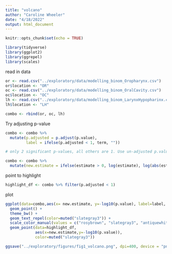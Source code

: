 ```yaml
---
title: "volcano"
author: "Caroline Wheeler"
date: "4/18/2022"
output: html_document
---
```


```r
knitr::opts_chunk$set(echo = TRUE)

library(tidyverse)
library(ggplot2)
library(ggrepel)
library(scales)
```

read in data
```r
or <- read.csv("../exploratory/data/modelling_binom_Oropharynx.csv")
or$location <- "OR"
oc <- read.csv("../exploratory/data/modelling_binom_OralCavity.csv")
oc$location <- "OC"
lh <- read.csv("../exploratory/data/modelling_binom_LarynxHypopharinx.csv")
lh$location <- "LH"

combo <- rbind(or, oc, lh)
```

Try adjusting p-value
```r
combo <- combo %>%
  mutate(p.adjusted = p.adjust(p.value),
         label = ifelse(p.adjusted < 1, term, ""))

# only 2 significant p-values, all others are 1. Use un-adjusted p.value to plot.
```

```r
combo <- combo %>%
  mutate(new.estimate = ifelse(estimate > 0, log(estimate), log(abs(estimate))*-1))
```
point to highlight
```r
highlight_df <- combo %>% filter(p.adjusted < 1)
```

plot 
```r
ggplot(data=combo,aes(x= new.estimate, y=-log10(p.value), label=label, color=location)) + 
  geom_point() + 
  theme_bw() + 
  geom_text_repel(color=muted("slategray3")) + 
  scale_color_manual(values = c("rosybrown", "slategray3", "antiquewhite3")) +
  geom_point(data=highlight_df, 
             aes(x=new.estimate,y=-log10(p.value)), 
             color=muted("slategray3"))

ggsave("../exploratory/figures/fig1_volcano.png", dpi=400, device = "png", width = 6 , height = 5)
```


